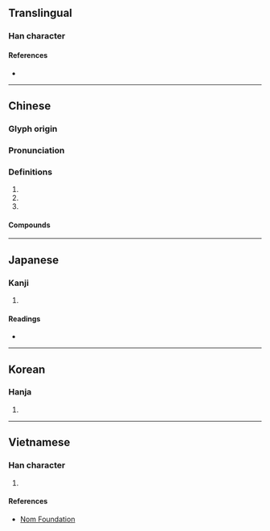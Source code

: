 {{character info/new}}
==Translingual==

===Han character===
{{Han char|rn=60|rad=彳|as=06|sn=9|four=28251|canj=HOTQ|ids=⿰彳羊}}

====References====
* {{Han ref|kx=0366.140|dkj=10094|dj=0687.080|hdz=20820.020|uh=5F89|ud=24457|bh=ABE2|bd=44002}}

----

==Chinese==
{{zh-forms}}

===Glyph origin===
{{Han etym}}

===Pronunciation===
{{zh-pron
|m=yáng
|c=joeng4
|mc=y
|oc=y
|cat=v
}}

===Definitions===
{{zh-hanzi}}

# {{zh-used in|徜徉||徉徜}}
# {{zh-used in|徉徉}}
# {{zh-alt-form|佯}}

====Compounds====
{{zh-der|彷徉|徉徜|徜徉}}

----

==Japanese==

===Kanji===
{{ja-kanji|grade=|rs=彳06}}

# {{defn|lang=ja|sort=彳06}}

====Readings====
* {{ja-readings|on=[[よう]] (yō)|kun=[[さまよう]] (samayou)}}

----

==Korean==

===Hanja===
{{ko-hanja|hangeul=양|eumhun=|rv=yang|mr=yang|y=yang}}

# {{defn|lang=ko|sort=彳06}}

----

==Vietnamese==

===Han character===
{{vi-readings|rs=彳06|hanviet=dương}}

# {{defn|lang=vi|sort=彳06}}

====References====
* [http://nomfoundation.org/common/nom_details.php?codepoint=5f89 Nom Foundation]